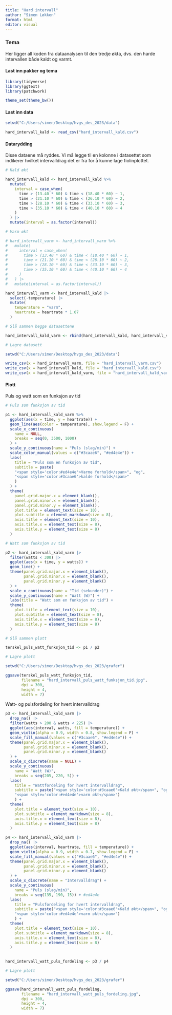 ```yaml
---
title: "Hard intervall"
author: "Simen Løkken"
format: html
editor: visual
---
```


### Tema

Her ligger all koden fra dataanalysen til den tredje økta, dvs. den harde intervallen både kaldt og varmt.

#### Last inn pakker og tema

```r

library(tidyverse)
library(ggtext)
library(patchwork)

theme_set(theme_bw())
```

#### Last inn data

```r

setwd("C:/Users/simen/Desktop/hvgs_des_2023/data")

hard_intervall_kald <- read_csv("hard_intervall_kald.csv")
```

#### Datarydding

Disse dataene må ryddes. Vi må legge til en kolonne i datasettet som indikerer hvilket intervalldrag det er fra for å kunne lage fiolinplottet.

```r

# Kald økt

hard_intervall_kald <- hard_intervall_kald %>%
  mutate(
    interval = case_when(
      time > (13.40 * 60) & time < (18.40 * 60) ~ 1,
      time > (21.10 * 60) & time < (26.10 * 60) ~ 2,
      time > (28.10 * 60) & time < (33.10 * 60) ~ 3,
      time > (35.10 * 60) & time < (40.10 * 60) ~ 4
    )
  ) |> 
  mutate(interval = as.factor(interval))

# Varm økt

# hard_intervall_varm <- hard_intervall_varm %>%
#   mutate(
#     interval = case_when(
#       time > (13.40 * 60) & time < (18.40 * 60) ~ 1,
#       time > (21.10 * 60) & time < (26.10 * 60) ~ 2,
#       time > (28.10 * 60) & time < (33.10 * 60) ~ 3,
#       time > (35.10 * 60) & time < (40.10 * 60) ~ 4
#     )
#   ) |> 
#   mutate(interval = as.factor(interval))

hard_intervall_varm <- hard_intervall_kald |> 
  select(-temperature) |> 
  mutate(
    temperature = "varm",
    heartrate = heartrate * 1.07
  )

# Slå sammen begge datasettene

hard_intervall_kald_varm <- rbind(hard_intervall_kald, hard_intervall_varm)

# Lagre datasett

setwd("C:/Users/simen/Desktop/hvgs_des_2023/data")

write_csv(x = hard_intervall_varm, file = "hard_intervall_varm.csv")
write_csv(x = hard_intervall_kald, file = "hard_intervall_kald.csv")
write_csv(x = hard_intervall_kald_varm, file = "hard_intervall_kald_varm.csv")
```

#### Plott

Puls og watt som en funksjon av tid

```r

# Puls som funksjon av tid

p1 <- hard_intervall_kald_varm %>%
  ggplot(aes(x = time, y = heartrate)) +
  geom_line(aes(color = temperature), show.legend = F) +
  scale_x_continuous(
    name = NULL,
    breaks = seq(0, 3500, 1000)
  ) +
  scale_y_continuous(name = "Puls (slag/min)") +
  scale_color_manual(values = c("#3caae6", "#ed4e4e")) +
  labs(
    title = "Puls som en funksjon av tid",
    subtitle = paste(
    "<span style='color:#ed4e4e'>Varme forhold</span>", "og",
    "<span style='color:#3caae6'>kalde forhold</span>"
    )
  ) +
  theme(
    panel.grid.major.x = element_blank(),
    panel.grid.minor.x = element_blank(),
    panel.grid.minor.y = element_blank(),
    plot.title = element_text(size = 10),
    plot.subtitle = element_markdown(size = 8),
    axis.title = element_text(size = 10),
    axis.title.x = element_text(size = 8),
    axis.title.y = element_text(size = 8)
  )

# Watt som funksjon av tid

p2 <- hard_intervall_kald_varm |> 
  filter(watts < 300) |> 
  ggplot(aes(x = time, y = watts)) +
  geom_line() +
  theme(panel.grid.major.x = element_blank(),
        panel.grid.minor.x = element_blank(),
        panel.grid.minor.y = element_blank()
  ) +
  scale_x_continuous(name = "Tid (sekunder)") +
  scale_y_continuous(name = "Watt (W)") +
  labs(title = "Watt som en funksjon av tid") +
  theme(
    plot.title = element_text(size = 10),
    plot.subtitle = element_text(size = 8),
    axis.title.x = element_text(size = 8),
    axis.title.y = element_text(size = 8)
  )

# Slå sammen plott

terskel_puls_watt_funksjon_tid <- p1 / p2
```

```r

# Lagre plott

setwd("C:/Users/simen/Desktop/hvgs_des_2023/grafer")

ggsave(terskel_puls_watt_funksjon_tid,
       filename = "hard_intervall_puls_watt_funksjon_tid.jpg",
       dpi = 300,
       height = 4,
       width = 7)
```

Watt- og pulsfordeling for hvert intervalldrag

```r

p3 <- hard_intervall_kald_varm |> 
  drop_na() |> 
  filter(watts > 200 & watts < 225) |>  
  ggplot(aes(interval, watts, fill = temperature)) +
  geom_violin(alpha = 0.9, width = 0.8, show.legend = F) +
  scale_fill_manual(values = c("#3caae6", "#ed4e4e")) +
  theme(panel.grid.major.x = element_blank(),
        panel.grid.minor.x = element_blank(),
        panel.grid.minor.y = element_blank()
  ) +
  scale_x_discrete(name = NULL) +
  scale_y_continuous(
    name = "Watt (W)",
    breaks = seq(205, 220, 5)) +
  labs(
    title = "Wattfordeling for hvert intervalldrag",
    subtitle = paste("<span style='color:#3caae6'>Kald økt</span>", "og",
    "<span style='color:#ed4e4e'>varm økt</span>")
    ) +
  theme(
    plot.title = element_text(size = 10),
    plot.subtitle = element_markdown(size = 8),
    axis.title.x = element_text(size = 8),
    axis.title.y = element_text(size = 8)
  )

p4 <- hard_intervall_kald_varm |> 
  drop_na() |> 
  ggplot(aes(interval, heartrate, fill = temperature)) +
  geom_violin(alpha = 0.9, width = 0.7, show.legend = F) +
  scale_fill_manual(values = c("#3caae6", "#ed4e4e")) +
  theme(panel.grid.major.x = element_blank(),
        panel.grid.minor.x = element_blank(),
        panel.grid.minor.y = element_blank()
  ) +
  scale_x_discrete(name = "Intervalldrag") +
  scale_y_continuous(
    name = "Puls (slag/min)",
    breaks = seq(135, 190, 15)) + #ed4e4e
  labs(
    title = "Pulsfordeling for hvert intervalldrag",
    subtitle = paste("<span style='color:#3caae6'>Kald økt</span>", "og",
    "<span style='color:#ed4e4e'>varm økt</span>")
    ) +
  theme(
    plot.title = element_text(size = 10),
    plot.subtitle = element_markdown(size = 8),
    axis.title.x = element_text(size = 8),
    axis.title.y = element_text(size = 8)
  )
  

hard_intervall_watt_puls_fordeling <- p3 / p4
```

```r

# Lagre plott

setwd("C:/Users/simen/Desktop/hvgs_des_2023/grafer")

ggsave(hard_intervall_watt_puls_fordeling,
       filename = "hard_intervall_watt_puls_fordeling.jpg",
       dpi = 300,
       height = 4,
       width = 7)
```
